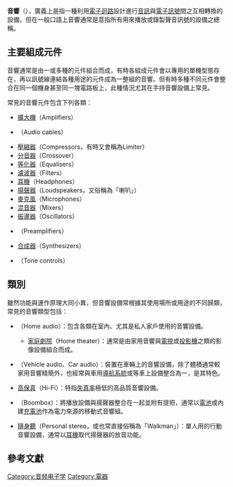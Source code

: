'''音響'''（{{lang-en|Audio electronics}}），廣義上是指一種利用[[電子迴路|電子迴路]]設計進行[[聲音|音訊]]與[[訊號_(資訊理論)|電子訊號]]間之互相轉換的設備，但在一般口語上音響通常是意指所有用來播放或錄製聲音訊號的設備之總稱。

==主要組成元件==
音響通常是由一或多種的元件組合而成，有時各組成元件會以專用的單機型態存在，再以訊號線連結各種用途的元件成為一整組的音響。但有時多種不同元件會整合在同一個機身甚至同一塊電路板上，此種情況尤其在手持音響設備上常見。

常見的音響元件包含下列各類{{R|DeviceList}}：
* [[擴大機|擴大機]]（Amplifiers）
* {{link-en|音響線|Speaker wire}}（Audio cables）
* [[動態範圍壓縮|壓縮器]]（Compressors，有時又會稱為Limiter）
* [[分音器|分音器]]（Crossover）
* [[等化器|等化器]]（Equalisers）
* [[電子濾波器|濾波器]]（Filters）
* [[耳機|耳機]]（Headphones）
* [[揚聲器|揚聲器]]（Loudspeakers，又俗稱為「喇叭」）
* [[麥克風|麥克風]]（Microphones）
* [[混音器|混音器]]（Mixers）
* [[振盪器|振盪器]]（Oscillators）
* {{link-en|前級擴大機|Preamplifier}}（Preamplifiers）
* [[合成器|合成器]]（Synthesizers）
* {{link-en|音調控制迴路|Tone control circuit|音調控制器}}（Tone controls）

==類別==
雖然功能與運作原理大同小異，但音響設備常根據其使用場所或用途的不同歸類，常見的音響類型包括：
* {{link-en|家用音響|Home audio}}（Home audio）：包含各類在室內、尤其是私人家戶使用的音響設備。
** [[家庭劇院|家庭劇院]]（Home theater）：通常是由家用音響與[[電視|電視]]或[[投影機|投影機]]之類的影像設備組合而成。
* {{link-en|車用音響|Vehicle audio}}（Vehicle audio、Car audio）：裝置在車輛上的音響設備，除了體積通常較家用音響精簡外，也經常與車用[[導航系統|導航系統]]或{{link-en|行車電腦|Trip computer}}等車上設備整合為一，是其特色。
* [[高保真|高保真]]（Hi-Fi）：特指[[失真|失真率]]極低的高品質音響設備。
* {{link-en|手提音響|Boombox}}（Boombox）：將播放設備與揚聲器整合在一起並附有提把，通常以[[電池|電池]]或內建[[充電池|充電池]]作為電力來源的移動式音響組。
* [[隨身聽|隨身聽]]（Personal stereo，或也常直接俗稱為「Walkman」）：單人用的行動音響設備，通常以[[耳機|耳機]]取代揚聲器的放音功能。

==參考文獻==
{{reflist|2|refs=
<ref name="DeviceList">
{{cite book
|last = Sontheimer
|first = Roberts
|authorlink = 
|title = Designing Audio Circuits
|publisher = Elektor Elektronics (Publishing)
|language = en
|series = 
|year = 1998
|url =http://books.google.com.tw/books?id=jeKejy1Bb-MC&printsec=frontcover&redir_esc=y#v=onepage&q&f=false
|accessdate = 2014-03-17
|doi =
|isbn = 0-905705-50-5}}
</ref>
}}

[[Category:音频电子学|Category:音频电子学]]
[[Category:電器|Category:電器]]
